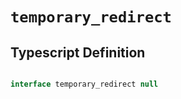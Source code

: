 # `temporary_redirect`

## Typescript Definition

```typescript

interface temporary_redirect null

```